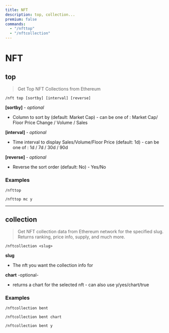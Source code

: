 ```yaml
---
title: NFT
description: top, collection...
premium: false
commands:
  - "/nfttop"
  - "/nftcollection"
---
```


# NFT

## top

> Get Top NFT Collections from Ethereum

```format
/nft top [sortby] [interval] [reverse]
```

**[sortby]** - _optional_

- Column to sort by (default: Market Cap) - can be one of : Market Cap/ Floor Price Change / Volume / Sales

**[interval]** - _optional_

- Time interval to display Sales/Volume/Floor Price  (default: 1d) - can be one of : 1d / 7d / 30d / 90d

**[reverse]** - _optional_

- Reverse the sort order (default: No) - Yes/No

### Examples

```
/nfttop
```

```
/nfttop mc y
```

---

## collection

> Get NFT collection data from Ethereum network for the specified slug. Returns ranking, price info, supply, and much more.

```format
/nftcollection <slug>
```

**slug**

- The nft you want the collection info for

**chart** -optional-

- returns a chart for the selected nft - can also use y/yes/chart/true

### Examples

```
/nftcollection bent
```

```
/nftcollection bent chart
```

```
/nftcollection bent y
```
